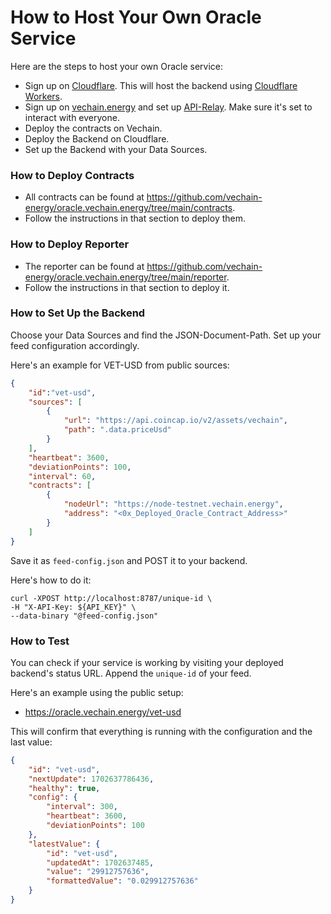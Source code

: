 # How to Host Your Own Oracle Service

Here are the steps to host your own Oracle service:

- Sign up on [Cloudflare](https://cloudflare.com). This will host the backend using [Cloudflare Workers](https://developers.cloudflare.com/workers/).
- Sign up on [vechain.energy](https://vechain.energy) and set up [API-Relay](https://docs.vechain.energy/vechain.energy/API-Keys/). Make sure it's set to interact with everyone.
- Deploy the contracts on Vechain.
- Deploy the Backend on Cloudflare.
- Set up the Backend with your Data Sources.

### How to Deploy Contracts

* All contracts can be found at https://github.com/vechain-energy/oracle.vechain.energy/tree/main/contracts.
* Follow the instructions in that section to deploy them.

### How to Deploy Reporter

* The reporter can be found at https://github.com/vechain-energy/oracle.vechain.energy/tree/main/reporter.
* Follow the instructions in that section to deploy it.

### How to Set Up the Backend

Choose your Data Sources and find the JSON-Document-Path. Set up your feed configuration accordingly.

Here's an example for VET-USD from public sources:

```json
{
    "id":"vet-usd",
    "sources": [
        {
            "url": "https://api.coincap.io/v2/assets/vechain",
            "path": ".data.priceUsd"
        }
    ],
    "heartbeat": 3600,
    "deviationPoints": 100,
    "interval": 60,
    "contracts": [
        {
            "nodeUrl": "https://node-testnet.vechain.energy",
            "address": "<0x_Deployed_Oracle_Contract_Address>"
        }
    ]
}
```

Save it as `feed-config.json` and POST it to your backend.

Here's how to do it:

```shell
curl -XPOST http://localhost:8787/unique-id \
-H "X-API-Key: ${API_KEY}" \
--data-binary "@feed-config.json"
```

### How to Test

You can check if your service is working by visiting your deployed backend's status URL. Append the `unique-id` of your feed.

Here's an example using the public setup:
* https://oracle.vechain.energy/vet-usd

This will confirm that everything is running with the configuration and the last value:

```json
{
    "id": "vet-usd",
    "nextUpdate": 1702637786436,
    "healthy": true,
    "config": {
        "interval": 300,
        "heartbeat": 3600,
        "deviationPoints": 100
    },
    "latestValue": {
        "id": "vet-usd",
        "updatedAt": 1702637485,
        "value": "29912757636",
        "formattedValue": "0.029912757636"
    }
}
```